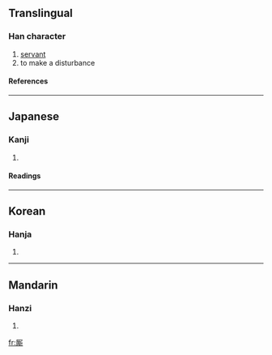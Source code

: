 {{see|廝}}

==Translingual==
===Han character===
{{Han char|rn=27|rad=厂|as=12|sn=14|four=|canj=一廿金中 (MTCL)}}
# [[servant]]
# to make a disturbance
====References====
{{Han ref|kx=0163.010|dkj=03026|dj=0371.010|hdz=10077.130|uh=53AE|ud=21422}}
----
==Japanese==
===Kanji===
{{ja-kanji|grade=|rs=厂12}}
# {{defn|Japanese}} 
====Readings====
{{ja-readings|on=[[し]] (shi)|kun=[[こもの]] (komono)}}
----
==Korean==
===Hanja===
{{ko-hanja|hangeul=시|rv=si|mr=si}}
# {{defn|Korean}}
----
==Mandarin==
===Hanzi===
{{cmn-hanzi|tra=廝|pin=[[qiān]] ([[qian1]]), [[sī]] ([[si1]])|wg=ch'ien<sup>1</sup>, ssu<sup>1</sup>}}
# {{defn|Mandarin}}

[[fr:厮]]